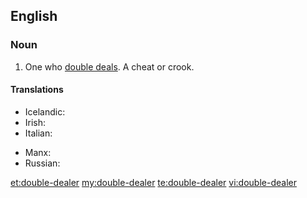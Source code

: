 ==English==

===Noun===
{{en-noun}}

# One who [[double deal]]s. A cheat or crook.

====Translations====

{{trans-top|one who double deals}}
* Icelandic: {{t|is|tvöfaldur í roðinu|m}}
* Irish: {{t|ga|dúblálaí|m}}
* Italian: {{t|it|doppiogiochista|m|f}}
{{trans-mid}}
* Manx: {{t|gv|lhoobeyr|m}}
* Russian: {{t+|ru|двурушник|m|tr=dvurúšnik}}
{{trans-bottom}}

[[et:double-dealer]]
[[my:double-dealer]]
[[te:double-dealer]]
[[vi:double-dealer]]